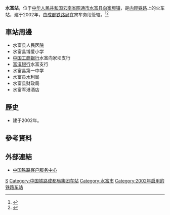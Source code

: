 {{Infobox China railway station
|车站名称 = 水富站
|图片 = Neikun line.jpg
|图片介绍 = 车站站场
|其他名称 =
|车站拼音 = Shuifu
|英文名称 = Shuifu Railway Station
|车站代码 = 
|电报码 = OTW
|拼音码 = SFU
|车站地址 = [[云南省|云南省]][[昭通市|昭通市]][[水富县|水富县]][[向家坝镇|向家坝镇]]
|归属 = [[成都铁路局|成都铁路局]][[宜宾车务段|宜宾车务段]]
|车站等级 = [[四等站_(中铁)|四等站]]
|线路 = [[内昆铁路|内昆铁路]]
|月台数目 = 
|股道数目 = 
}}
'''水富站'''，位于[[中华人民共和国|中华人民共和国]][[云南省|云南省]][[昭通市|昭通市]][[水富县|水富县]][[向家坝镇|向家坝镇]]，是[[内昆铁路|内昆铁路]]上的火车站，建于2002年，由[[成都铁路局|成都铁路局]]宜宾车务段管辖。<ref>{{Cite web |url=http://search.huochepiao.com/huochezhan/jieshao/1449.htm |title=水富火车站介绍 |accessdate=2017-01-14 |archive-date=2017-01-16 |archive-url=https://web.archive.org/web/20170116162735/http://search.huochepiao.com/huochezhan/jieshao/1449.htm |dead-url=no }}</ref><ref>{{Cite news|title=宜宾工电段、宜宾车务段挂牌成立！|url=https://www.thepaper.cn/newsDetail_forward_2542384|work=西南铁路|publisher=澎湃新闻|date=2018-10-18|accessdate=2021-05-08|archive-date=2021-05-08|archive-url=https://web.archive.org/web/20210508173147/https://www.thepaper.cn/newsDetail_forward_2542384|dead-url=no}}</ref>
==車站周邊==
* 水富县人民医院
* 水富县博爱小学
* [[中国工商银行|中国工商银行]]水富向家坝支行
* [[富滇银行|富滇银行]]水富支行
* 水富县第一中学
* 水富县水利局
* 水富县财政局
* 水富军港酒店

==歷史==
* 建于2002年。
==參考資料==
{{reflist}}
==外部連結==
* [http://www.12306.cn/mormhweb/ 中国铁路客户服务中心] {{Wayback|url=http://www.12306.cn/mormhweb/ |date=20180205163941 }}
{{内昆铁路}}
[[Category:昭通市铁路车站|S]]
[[Category:中国铁路成都局集团车站|Category:中国铁路成都局集团车站]]
[[Category:水富市|Category:水富市]]
[[Category:2002年启用的铁路车站|Category:2002年启用的铁路车站]]